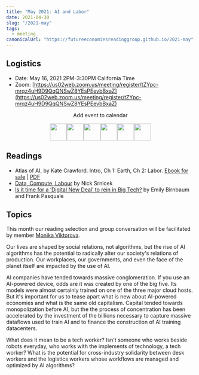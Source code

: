 ```yaml
---
title: "May 2021: AI and Labor"
date: 2021-04-30
slug: "/2021-may"
tags:
  - meeting
canonicalUrl: "https://futureeconomiesreadinggroup.github.io/2021-may"
---
```


## Logistics
- Date: May 16, 2021 2PM-3:30PM California Time
- Zoom: [https://us02web.zoom.us/meeting/register/tZYpc-mrqz4uH9D9QqQNSwZ8YEsPEevbBxaZ](https://us02web.zoom.us/meeting/register/tZYpc-mrqz4uH9D9QqQNSwZ8YEsPEevbBxaZ)

<p style="text-align:center;">Add
  event to calendar</p>
<p style="text-align:center;font-size:0px;"> <a
    href="https://www.addevent.com/event/sd6356450+apple"
    title="Apple"
    target="_blank"
    style="display:inline;"><img src="https://www.addevent.com/gfx/icon-emd-share-apple-t1.png"
      alt="Apple"
      width="45"
      border="0"
      style="width:45px;display:inline;" /></a> <a href="https://www.addevent.com/event/sd6356450+google"
    title="Google"
    target="_blank"
    style="display:inline;"><img src="https://www.addevent.com/gfx/icon-emd-share-google-t1.png"
      alt="Google"
      width="45"
      border="0"
      style="width:45px;display:inline;" /></a> <a href="https://www.addevent.com/event/sd6356450+office365"
    title="Office 365"
    target="_blank"
    style="display:inline;"><img src="https://www.addevent.com/gfx/icon-emd-share-office365-t1.png"
      alt="Office 365"
      width="45"
      border="0"
      style="width:45px;display:inline;" /></a> <a href="https://www.addevent.com/event/sd6356450+outlook"
    title="Outlook"
    target="_blank"
    style="display:inline;"><img src="https://www.addevent.com/gfx/icon-emd-share-outlook-t1.png"
      alt="Outlook"
      width="45"
      border="0"
      style="width:45px;display:inline;" /></a> <a href="https://www.addevent.com/event/sd6356450+outlookcom"
    title="Outlook.com"
    target="_blank"
    style="display:inline;"><img src="https://www.addevent.com/gfx/icon-emd-share-outlookcom-t1.png"
      alt="Outlook.com"
      width="45"
      border="0"
      style="width:45px;display:inline;" /></a> <a href="https://www.addevent.com/event/sd6356450+yahoo"
    title="Yahoo"
    target="_blank"
    style="display:inline;"><img src="https://www.addevent.com/gfx/icon-emd-share-yahoo-t1.png"
      alt="Yahoo"
      width="45"
      border="0"
      style="width:45px;display:inline;" /></a> </p>

## Readings

- Atlas of AI, by Kate Crawford. Intro, Ch 1: Earth, Ch 2: Labor. [Ebook for sale](https://www.kobo.com/us/en/ebook/the-atlas-of-ai-1) | [PDF](https://drive.google.com/file/d/1y4ivKayTZK4DJXYUDjx2vdOsIRJmX5mJ/view?usp=sharing)
- [Data, Compute, Labour](https://www.adalovelaceinstitute.org/blog/data-compute-labour/) by Nick Srnicek
- [Is it time for a ‘Digital New Deal’ to rein in Big Tech?](https://www.protocol.com/digital-new-deal-big-tech-antitrust) by Emily Birnbaum and Frank Pasquale

## Topics

This month our reading selection and group conversation will be facilitated by
member [Monika Viktorova](https://twitter.com/mviktoro).

Our lives are shaped by social relations, not algorithms, but the rise of AI
algorithms has the potential to radically alter our society's relations of
production. Our workplaces, our governments, and even the face of the planet
itself are impacted by the use of AI.

AI companies have tended towards massive conglomeration. If you use an
AI-powered device, odds are it was created by one of the big five. Its models
were almost certainly trained on one of the three major cloud hosts. But it's
important for us to tease apart what is new about AI-powered economies and what
is the same old capitalism. Capital tended towards monopolization before AI, but
the the process of concentration has been accelerated by the investment of the
billions necessary to capture massive dataflows used to train AI and to finance
the construction of AI training datacenters.

What does it mean to be a tech worker? Isn't someone who works beside robots
everyday, who works with the implements of technology, a tech worker? What is
the potential for cross-industry solidarity between desk workers and the
logistics workers whose workflows are managed and optimized by AI algorithms?